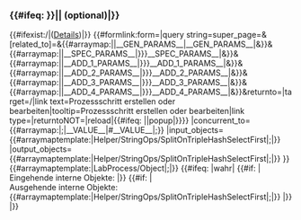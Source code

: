 <includeonly>
==={{{name}}}{{#ifeq: {{{required|{{Helper/Strings/Yes}}}}}|{{Helper/Strings/No}}|<nowiki> </nowiki>(optional)|}}===
{{#ifexist:{{FULLPAGENAME}}/{{{id}}}|([[{{FULLPAGENAME}}/{{{id}}}|Details]])|}}
{{Helper/UI/VE/Visible |content=Prozessschritt {{{name}}} erstellen oder bearbeiten |icon=doubleChevronEnd}}
{{Helper/UI/Div/VE-Hidden}}{{#formlink:form={{{form}}}|query string=super_page={{FULLPAGENAME}}&{{{template|LabProcess/Step/Subpage}}}[related_to]={{FULLPAGENAME}}&{{#arraymap:{{{parameters|}}}|{{{sep|;}}}|__GEN_PARAMS__|{{{template|LabProcess/Step/Subpage}}}__GEN_PARAMS__|&}}&{{#arraymap:{{{specific_parameters|}}}|{{{sep|;}}}|__SPEC_PARAMS__|{{{specific_template|{{{form}}}}}}__SPEC_PARAMS__|&}}&{{#arraymap:{{{additional_parameters_1|}}}|{{{sep|;}}}|__ADD_1_PARAMS__|{{{additional_template_1|{{{form}}}}}}__ADD_1_PARAMS__|&}}&{{#arraymap:{{{additional_parameters_2|}}}|{{{sep|;}}}|__ADD_2_PARAMS__|{{{additional_template_2|{{{form}}}}}}__ADD_2_PARAMS__|&}}&{{#arraymap:{{{additional_parameters_3|}}}|{{{sep|;}}}|__ADD_3_PARAMS__|{{{additional_template_3|{{{form}}}}}}__ADD_3_PARAMS__|&}}&{{#arraymap:{{{additional_parameters_4|}}}|{{{sep|;}}}|__ADD_4_PARAMS__|{{{additional_template_4|{{{form}}}}}}__ADD_4_PARAMS__|&}}&returnto={{FULLPAGENAME}}|target={{FULLPAGENAME}}/{{{id}}}|link text=Prozessschritt {{{name}}} erstellen oder bearbeiten|tooltip=Prozessschritt {{{name}}} erstellen oder bearbeiten|link type={{{link_type|post button}}}|returntoNOT={{FULLPAGENAME}}|reload|{{#ifeq: {{{popup|}}}|{{{Helper/Strings/Yes}}}|popup|}}}}{{Helper/UI/Div/Closing}}<!--
-->{{LabProcess/Step/Descriptor
|id={{{id}}}
|name={{{name}}}
|predecessor={{#arraymap:{{{predecessor|}}}|;|__VALUE__|{{FULLPAGENAME}}#__VALUE__|;}}
|concurrent_to={{#arraymap:{{{concurrent|}}}|;|__VALUE__|{{FULLPAGENAME}}#__VALUE__|;}}
|input_objects={{#arraymaptemplate:{{{input_objects|}}}|Helper/StringOps/SplitOnTripleHashSelectFirst|;|}}
|output_objects={{#arraymaptemplate:{{{output_objects|}}}|Helper/StringOps/SplitOnTripleHashSelectFirst|;|}}
}}{{#arraymaptemplate:{{{output_objects|}}}|LabProcess/Object|;|}}
{{#ifeq: {{Helper/Query/DebugProperty}}|wahr|
{{#if: {{{input_objects|}}}| </br>Eingehende interne Objekte: {{{input_objects|}}} |}}
{{#if: {{{output_objects|}}}| </br>Ausgehende interne Objekte: {{#arraymaptemplate:{{{output_objects|}}}|Helper/StringOps/SplitOnTripleHashSelectFirst|;|}} |}}
|}}</includeonly>